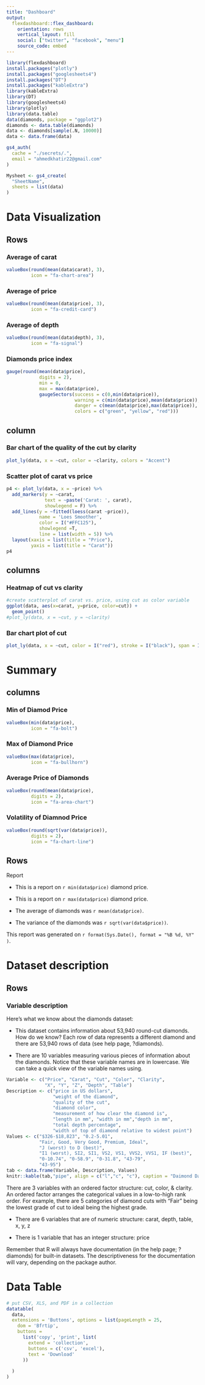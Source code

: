 ```yaml
---
title: "Dashboard"
output: 
  flexdashboard::flex_dashboard:
    orientation: rows
    vertical_layout: fill
    social: ["twitter", "facebook", "menu"]
    source_code: embed
---
```


```r
library(flexdashboard)
install.packages("plotly")
install.packages("googlesheets4")
install.packages("DT")
install.packages("kableExtra")
library(kableExtra)
library(DT)
library(googlesheets4)
library(plotly)
library(data.table)
data(diamonds, package = "ggplot2")
diamonds <- data.table(diamonds)
data <- diamonds[sample(.N, 10000)]
data <- data.frame(data)
```



```r
gs4_auth(
  cache = "./secrets/.",
  email = "ahmedkhatir22@gmail.com"
)
```

```r
Mysheet <- gs4_create(
  "SheetName",
  sheets = list(data)
)
```





Data Visualization
=======================================

Rows
---------------------------------

### Average of carat

```r
valueBox(round(mean(data$carat), 3),
         icon = "fa-chart-area")
```


### Average of price

```r
valueBox(round(mean(data$price), 3), 
         icon = "fa-credit-card")
```

### Average of depth

```r
valueBox(round(mean(data$depth), 3), 
         icon = "fa-signal")
```

###  Diamonds price index

```r
gauge(round(mean(data$price),
            digits = 2),
            min = 0,
            max = max(data$price),
            gaugeSectors(success = c(0,min(data$price)),
                         warning = c(min(data$price),mean(data$price)),
                         danger = c(mean(data$price),max(data$price)),
                         colors = c("green", "yellow", "red")))
```



column {data-width=350}
---------------------------------

### Bar chart of the quality of the cut by clarity

```r
plot_ly(data, x = ~cut, color = ~clarity, colors = "Accent")
```

### Scatter plot of carat vs price

```r
p4 <- plot_ly(data, x = ~price) %>%
  add_markers(y = ~carat,
              text = ~paste('Carat: ', carat),
              showlegend = F) %>%
  add_lines(y = ~fitted(loess(carat ~price)),
            name = 'Loes Smoother',
            color = I("#FFC125"),
            showlegend =T,
            line = list(width = 5)) %>%
  layout(xaxis = list(title = "Price"),
         yaxis = list(title = "Carat"))
p4
```

columns {data-width=350}
---------------------------------

### Heatmap of cut vs clarity

```r
#create scatterplot of carat vs. price, using cut as color variable
ggplot(data, aes(x=carat, y=price, color=cut)) + 
  geom_point()
#plot_ly(data, x = ~cut, y = ~clarity)
```


### Bar chart plot of cut

```r
plot_ly(data, x = ~cut, color = I("red"), stroke = I("black"), span = I(2))
```



Summary {data-orientation=columns}
===============================================

columns
-----------------------------------------------

### Min of Diamod Price

```r
valueBox(min(data$price),
         icon = "fa-bolt")
```


### Max of Diamond Price

```r
valueBox(max(data$price),
         icon = "fa-bullhorn")
```

### Average Price of Diamonds

```r
valueBox(round(mean(data$price),
         digits = 2),
         icon = "fa-area-chart")
```


### Volatility of Diamnod Price

```r
valueBox(round(sqrt(var(data$price)),
         digits = 2),
         icon = "fa-chart-line")
```


Rows 
-----------------------------------------

Report

* This is a report on `r min(data$price)` diamond price.

* This is a report on `r max(data$price)` diamond price.

* The average of diamonds was `r mean(data$price)`.

* The variance of the diamonds was `r sqrt(var(data$price))`.

This report was generated on `r format(Sys.Date(), format = "%B %d, %Y" )`.


Dataset description
=======================================

Rows
---------------------------------

### Variable description

Here’s what we know about the diamonds dataset:

* This dataset contains information about 53,940 round-cut diamonds. How do we know? Each row of data represents a different diamond and there are 53,940 rows of data (see help page, ?diamonds).

* There are 10 variables measuring various pieces of information about the diamonds. Notice that these variable names are in lowercase. We can take a quick view of the variable names using.

```r
Variable <- c("Price", "Carat", "Cut", "Color", "Clarity",
              "X", "Y", "Z", "Depth", "Table")
Description <- c("price in US dollars",
                 "weight of the diamond",
                 "quality of the cut",
                 "diamond color",
                 "measurement of how clear the diamond is",
                 "length in mm", "width in mm","depth in mm",
                 "total depth percentage",
                 "width of top of diamond relative to widest point")
Values <- c("$326-$18,823", "0.2-5.01",
            "Fair, Good, Very Good, Premium, Ideal",
            "J (worst) to D (best)",
            "I1 (worst), SI2, SI1, VS2, VS1, VVS2, VVS1, IF (best)",
            "0-10.74", "0-58.9", "0-31.8", "43-79",
            "43-95")
tab <- data.frame(Variable, Description, Values)
knitr::kable(tab,"pipe", align = c("l","c", "c"), caption = "Daimond Dataset")
```


There are 3 variables with an ordered factor structure: cut, color, & clarity. An ordered factor arranges the categorical values in a low-to-high rank order. For example, there are 5 categories of diamond cuts with “Fair” being the lowest grade of cut to ideal being the highest grade.

* There are 6 variables that are of numeric structure: carat, depth, table, x, y, z

* There is 1 variable that has an integer structure: price

Remember that R will always have documentation (in the help page; ?diamonds) for built-in datasets. The descriptiveness for the documentation will vary, depending on the package author.

Data Table
============================================


```r
# put CSV, XLS, and PDF in a collection
datatable(
  data,
  extensions = 'Buttons', options = list(pageLength = 25,
    dom = 'Bfrtip',
    buttons = 
      list('copy', 'print', list(
        extend = 'collection',
        buttons = c('csv', 'excel'),
        text = 'Download'
      ))
    
  )
)
```

